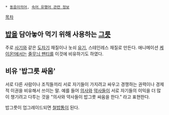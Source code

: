  * [[동음이의어]], [[속어 유행어 관련 정보]]

[[목차]]

== [[밥]]을 담아놓아 먹기 위해 사용하는 [[그릇]] ==
주로 [[사기]]와 같은 [[도자기]] 재질이나 놋쇠 [[유기]], 스테인레스 재질로 만든다. 애니메이션 [[케이온!]]에서는 [[줄무늬 팬티]]를 이것에 비유하기도 하였다.

== 비유 '밥그릇 싸움' ==
서로 다른 사람이나 조직들끼리 서로 자기들이 가지려고 싸우고 경쟁하는 권력이나 경제적 이권을 비유해서 쓰이는 말. 예를 들어 [[의사]]와 [[약사]]들이 서로 자기들의 이익을 더 많이 챙기려고 다투는 것을 "의사와 약사들이 밥그릇 싸움을 한다." 라고 표현한다.

밥그릇이 업그레이드되면 [[철밥통]]이 된다.
